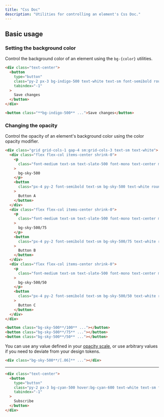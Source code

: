 ```yaml
---
title: "Css Doc"
description: "Utilities for controlling an element's Css Doc."
---
```


## Basic usage

### Setting the background color

Control the background color of an element using the `bg-{color}` utilities.

```html {{ example: true }}
<div class="text-center">
  <button
    type="button"
    class="py-2 px-3 bg-indigo-500 text-white text-sm font-semibold rounded-md shadow focus:outline-none"
    tabindex="-1"
  >
    Save changes
  </button>
</div>
```

```html
<button class="**bg-indigo-500** ...">Save changes</button>
```

### Changing the opacity

Control the opacity of an element's background color using the color opacity modifier.

```html {{ example: true }}
<div class="grid grid-cols-1 gap-4 sm:grid-cols-3 text-sm text-white">
  <div class="flex flex-col items-center shrink-0">
    <p
      class="font-medium text-sm text-slate-500 font-mono text-center mb-3 dark:text-slate-400"
    >
      bg-sky-500
    </p>
    <button
      class="px-4 py-2 font-semibold text-sm bg-sky-500 text-white rounded-md shadow-sm opacity-100"
    >
      Button A
    </button>
  </div>
  <div class="flex flex-col items-center shrink-0">
    <p
      class="font-medium text-sm text-slate-500 font-mono text-center mb-3 dark:text-slate-400"
    >
      bg-sky-500/75
    </p>
    <button
      class="px-4 py-2 font-semibold text-sm bg-sky-500/75 text-white rounded-md shadow-sm opacity-100"
    >
      Button B
    </button>
  </div>
  <div class="flex flex-col items-center shrink-0">
    <p
      class="font-medium text-sm text-slate-500 font-mono text-center mb-3 dark:text-slate-400"
    >
      bg-sky-500/50
    </p>
    <button
      class="px-4 py-2 font-semibold text-sm bg-sky-500/50 text-white rounded-md shadow-sm opacity-100"
    >
      Button C
    </button>
  </div>
</div>
```

```html
<button class="bg-sky-500**/100** ..."></button>
<button class="bg-sky-500**/75** ..."></button>
<button class="bg-sky-500**/50** ..."></button>
```

You can use any value defined in your [opacity scale](/docs/opacity), or use arbitrary values if you need to deviate from your design tokens.

```html
<div class="bg-sky-500**/[.06]** ..."></div>
```

---

```html {{ example: { hint: 'Try hovering over the button to see the background color change' } }}
<div class="text-center">
  <button
    type="button"
    class="py-2 px-3 bg-cyan-500 hover:bg-cyan-600 text-white text-sm font-semibold rounded-md shadow focus:outline-none"
    tabindex="-1"
  >
    Subscribe
  </button>
</div>
```
